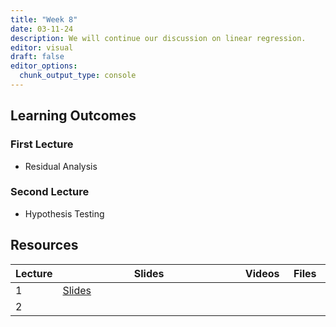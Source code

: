 ```yaml
---
title: "Week 8"
date: 03-11-24
description: We will continue our discussion on linear regression.
editor: visual
draft: false
editor_options: 
  chunk_output_type: console
---
```


## Learning Outcomes

### First Lecture

-   Residual Analysis

### Second Lecture

-   Hypothesis Testing

## Resources

| Lecture | Slides                                                         | Videos | Files |
|----------|------------------------------------------|----------|----------|
| 1       | [Slides](https://m408.inqs.info/lectures/8a.html#/title-slide) |        |       |
| 2       |                                                                |        |       |
